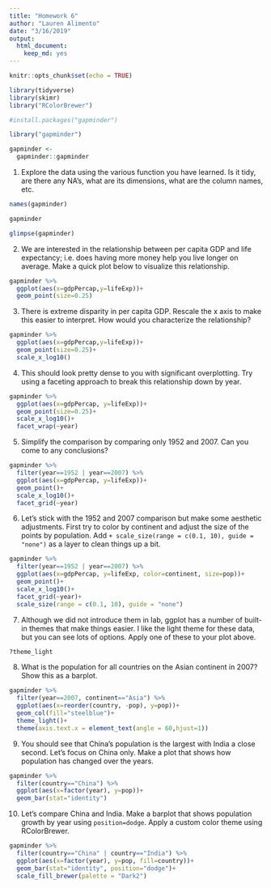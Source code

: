 ```yaml
---
title: "Homework 6"
author: "Lauren Alimento"
date: "3/16/2019"
output: 
  html_document: 
    keep_md: yes
---
```



```r
knitr::opts_chunk$set(echo = TRUE)
```

```r
library(tidyverse)
library(skimr)
library("RColorBrewer")
```
```r
#install.packages("gapminder")
```
```r
library("gapminder")
```
```r
gapminder <- 
  gapminder::gapminder
```

1. Explore the data using the various function you have learned. Is it tidy, are there any NA's, what are its dimensions, what are the column names, etc.
```r
names(gapminder)
```
```r
gapminder
```
```r
glimpse(gapminder)
```

2. We are interested in the relationship between per capita GDP and life expectancy; i.e. does having more money help you live longer on average. Make a quick plot below to visualize this relationship.
```r
gapminder %>% 
  ggplot(aes(x=gdpPercap,y=lifeExp))+
  geom_point(size=0.25)
```

3. There is extreme disparity in per capita GDP. Rescale the x axis to make this easier to interpret. How would you characterize the relationship?

```r
gapminder %>% 
  ggplot(aes(x=gdpPercap,y=lifeExp))+
  geom_point(size=0.25)+
  scale_x_log10()
```

4. This should look pretty dense to you with significant overplotting. Try using a faceting approach to break this relationship down by year.

```r
gapminder %>%
  ggplot(aes(x=gdpPercap, y=lifeExp))+
  geom_point(size=0.25)+
  scale_x_log10()+
  facet_wrap(~year)
```

5. Simplify the comparison by comparing only 1952 and 2007. Can you come to any conclusions?
```r
gapminder %>%
  filter(year==1952 | year==2007) %>% 
  ggplot(aes(x=gdpPercap, y=lifeExp))+
  geom_point()+
  scale_x_log10()+
  facet_grid(~year)
```

6. Let's stick with the 1952 and 2007 comparison but make some aesthetic adjustments. First try to color by continent and adjust the size of the points by population. Add `+ scale_size(range = c(0.1, 10), guide = "none")` as a layer to clean things up a bit.
```r
gapminder %>%
  filter(year==1952 | year==2007) %>% 
  ggplot(aes(x=gdpPercap, y=lifeExp, color=continent, size=pop))+
  geom_point()+
  scale_x_log10()+
  facet_grid(~year)+
  scale_size(range = c(0.1, 10), guide = "none")
```

7. Although we did not introduce them in lab, ggplot has a number of built-in themes that make things easier. I like the light theme for these data, but you can see lots of options. Apply one of these to your plot above.
```r
?theme_light
```

8. What is the population for all countries on the Asian continent in 2007? Show this as a barplot.
```r
gapminder %>%
  filter(year==2007, continent=="Asia") %>% 
  ggplot(aes(x=reorder(country, -pop), y=pop))+
  geom_col(fill="steelblue")+
  theme_light()+ 
  theme(axis.text.x = element_text(angle = 60,hjust=1))
```

9. You should see that China's population is the largest with India a close second. Let's focus on China only. Make a plot that shows how population has changed over the years.
```r
gapminder %>%
  filter(country=="China") %>% 
  ggplot(aes(x=factor(year), y=pop))+
  geom_bar(stat="identity")
```

10. Let's compare China and India. Make a barplot that shows population growth by year using `position=dodge`. Apply a custom color theme using RColorBrewer.
```r
gapminder %>%
  filter(country=="China" | country=="India") %>% 
  ggplot(aes(x=factor(year), y=pop, fill=country))+
  geom_bar(stat="identity", position="dodge")+
  scale_fill_brewer(palette = "Dark2")
```
